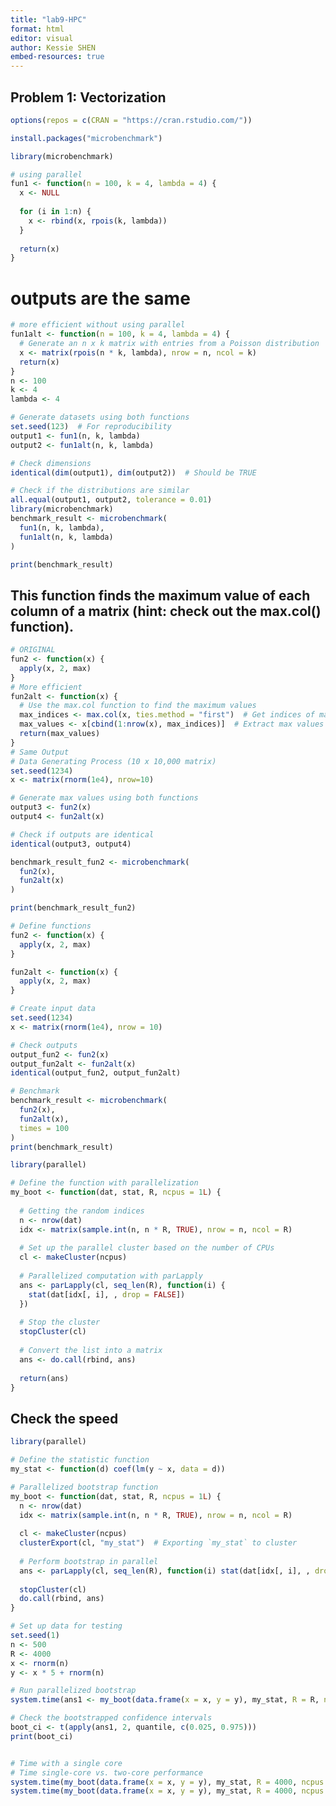 ```yaml
---
title: "lab9-HPC"
format: html
editor: visual
author: Kessie SHEN
embed-resources: true
---
```

## Problem 1: Vectorization
```r
options(repos = c(CRAN = "https://cran.rstudio.com/"))

install.packages("microbenchmark")

library(microbenchmark)

# using parallel
fun1 <- function(n = 100, k = 4, lambda = 4) {
  x <- NULL
  
  for (i in 1:n) {
    x <- rbind(x, rpois(k, lambda))    
  }
  
  return(x)
}
```

# outputs are the same

```r
# more efficient without using parallel
fun1alt <- function(n = 100, k = 4, lambda = 4) {
  # Generate an n x k matrix with entries from a Poisson distribution
  x <- matrix(rpois(n * k, lambda), nrow = n, ncol = k)
  return(x)
}
n <- 100
k <- 4
lambda <- 4

# Generate datasets using both functions
set.seed(123)  # For reproducibility
output1 <- fun1(n, k, lambda)
output2 <- fun1alt(n, k, lambda)

# Check dimensions
identical(dim(output1), dim(output2))  # Should be TRUE

# Check if the distributions are similar
all.equal(output1, output2, tolerance = 0.01)
library(microbenchmark)
benchmark_result <- microbenchmark(
  fun1(n, k, lambda),
  fun1alt(n, k, lambda)
)

print(benchmark_result)

```
## This function finds the maximum value of each column of a matrix (hint: check out the max.col() function).

```r
# ORIGINAL
fun2 <- function(x) {
  apply(x, 2, max)
}
# More efficient
fun2alt <- function(x) {
  # Use the max.col function to find the maximum values
  max_indices <- max.col(x, ties.method = "first")  # Get indices of max values
  max_values <- x[cbind(1:nrow(x), max_indices)]  # Extract max values
  return(max_values)
}
# Same Output
# Data Generating Process (10 x 10,000 matrix)
set.seed(1234)
x <- matrix(rnorm(1e4), nrow=10)

# Generate max values using both functions
output3 <- fun2(x)
output4 <- fun2alt(x)

# Check if outputs are identical
identical(output3, output4) 

benchmark_result_fun2 <- microbenchmark(
  fun2(x),
  fun2alt(x)
)

print(benchmark_result_fun2)

# Define functions
fun2 <- function(x) {
  apply(x, 2, max)
}

fun2alt <- function(x) {
  apply(x, 2, max)
}

# Create input data
set.seed(1234)
x <- matrix(rnorm(1e4), nrow = 10)

# Check outputs
output_fun2 <- fun2(x)
output_fun2alt <- fun2alt(x)
identical(output_fun2, output_fun2alt)

# Benchmark
benchmark_result <- microbenchmark(
  fun2(x),
  fun2alt(x),
  times = 100
)
print(benchmark_result)
```
```r
library(parallel)

# Define the function with parallelization
my_boot <- function(dat, stat, R, ncpus = 1L) {
  
  # Getting the random indices
  n <- nrow(dat)
  idx <- matrix(sample.int(n, n * R, TRUE), nrow = n, ncol = R)
  
  # Set up the parallel cluster based on the number of CPUs
  cl <- makeCluster(ncpus)
  
  # Parallelized computation with parLapply
  ans <- parLapply(cl, seq_len(R), function(i) {
    stat(dat[idx[, i], , drop = FALSE])
  })
  
  # Stop the cluster
  stopCluster(cl)
  
  # Convert the list into a matrix
  ans <- do.call(rbind, ans)
  
  return(ans)
}
```

## Check the speed
```r
library(parallel)

# Define the statistic function
my_stat <- function(d) coef(lm(y ~ x, data = d))

# Parallelized bootstrap function
my_boot <- function(dat, stat, R, ncpus = 1L) {
  n <- nrow(dat)
  idx <- matrix(sample.int(n, n * R, TRUE), nrow = n, ncol = R)
  
  cl <- makeCluster(ncpus)
  clusterExport(cl, "my_stat")  # Exporting `my_stat` to cluster
  
  # Perform bootstrap in parallel
  ans <- parLapply(cl, seq_len(R), function(i) stat(dat[idx[, i], , drop = FALSE]))
  
  stopCluster(cl)
  do.call(rbind, ans)
}

# Set up data for testing
set.seed(1)
n <- 500
R <- 4000
x <- rnorm(n)
y <- x * 5 + rnorm(n)

# Run parallelized bootstrap
system.time(ans1 <- my_boot(data.frame(x = x, y = y), my_stat, R = R, ncpus = 2L))

# Check the bootstrapped confidence intervals
boot_ci <- t(apply(ans1, 2, quantile, c(0.025, 0.975)))
print(boot_ci)


# Time with a single core
# Time single-core vs. two-core performance
system.time(my_boot(data.frame(x = x, y = y), my_stat, R = 4000, ncpus = 1L))
system.time(my_boot(data.frame(x = x, y = y), my_stat, R = 4000, ncpus = 2L))

```

